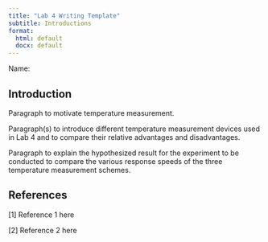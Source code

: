 ```yaml
---
title: "Lab 4 Writing Template"
subtitle: Introductions
format:
  html: default
  docx: default
---
```


Name:

## Introduction

Paragraph to motivate temperature measurement.

Paragraph(s) to introduce different temperature measurement devices used in Lab 4 and to compare their relative advantages and disadvantages.

Paragraph to explain the hypothesized result for the experiment to be conducted to compare the various response speeds of the three temperature measurement schemes.

## References

[1] Reference 1 here

[2] Reference 2 here